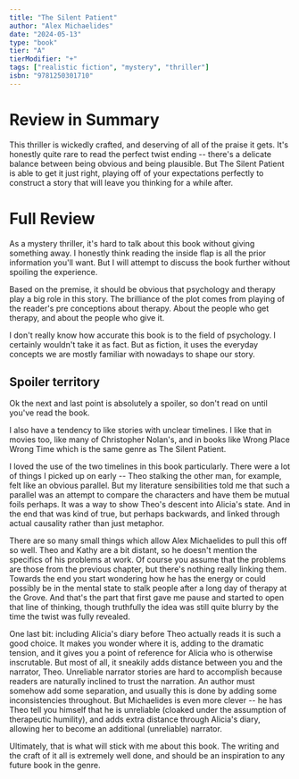 ```yaml
---
title: "The Silent Patient"
author: "Alex Michaelides"
date: "2024-05-13"
type: "book"
tier: "A"
tierModifier: "+"
tags: ["realistic fiction", "mystery", "thriller"]
isbn: "9781250301710"
---
```


# Review in Summary
This thriller is wickedly crafted, and deserving of all of the praise it gets. It's honestly quite rare to read the perfect twist ending -- there's a delicate balance between being obvious and being plausible. But The Silent Patient is able to get it just right, playing off of your expectations perfectly to construct a story that will leave you thinking for a while after.

# Full Review
As a mystery thriller, it's hard to talk about this book without giving something away. I honestly think reading the inside flap is all the prior information you'll want. But I will attempt to discuss the book further without spoiling the experience.

Based on the premise, it should be obvious that psychology and therapy play a big role in this story. The brilliance of the plot comes from playing of the reader's pre conceptions about therapy. About the people who get therapy, and about the people who give it.

I don't really know how accurate this book is to the field of psychology. I certainly wouldn't take it as fact. But as fiction, it uses the everyday concepts we are mostly familiar with nowadays to shape our story.

## Spoiler territory
Ok the next and last point is absolutely a spoiler, so don't read on until you've read the book.

I also have a tendency to like stories with unclear timelines. I like that in movies too, like many of Christopher Nolan's, and in books like Wrong Place Wrong Time which is the same genre as The Silent Patient.

I loved the use of the two timelines in this book particularly. There were a lot of things I picked up on early -- Theo stalking the other man, for example, felt like an obvious parallel. But my literature sensibilities told me that such a parallel was an attempt to compare the characters and have them be mutual foils perhaps. It was a way to show Theo's descent into Alicia's state. And in the end that was kind of true, but perhaps backwards, and linked through actual causality rather than just metaphor.

There are so many small things which allow Alex Michaelides to pull this off so well. Theo and Kathy are a bit distant, so he doesn't mention the specifics of his problems at work. Of course you assume that the problems are those from the previous chapter, but there's nothing really linking them. Towards the end you start wondering how he has the energy or could possibly be in the mental state to stalk people after a long day of therapy at the Grove. And that's the part that first gave me pause and started to open that line of thinking, though truthfully the idea was still quite blurry by the time the twist was fully revealed.

One last bit: including Alicia's diary before Theo actually reads it is such a good choice. It makes you wonder where it is, adding to the dramatic tension, and it gives you a point of reference for Alicia who is otherwise inscrutable. But most of all, it sneakily adds distance between you and the narrator, Theo. Unreliable narrator stories are hard to accomplish because readers are naturally inclined to trust the narration. An author must somehow add some separation, and usually this is done by adding some inconsistencies throughout. But Michaelides is even more clever -- he has Theo tell you himself that he is unreliable (cloaked under the assumption of therapeutic humility), and adds extra distance through Alicia's diary, allowing her to become an additional (unreliable) narrator.

Ultimately, that is what will stick with me about this book. The writing and the craft of it all is extremely well done, and should be an inspiration to any future book in the genre.
